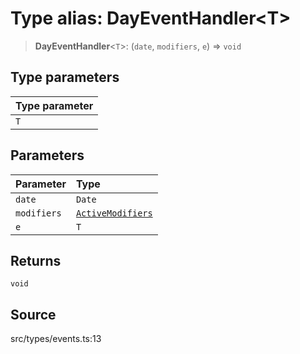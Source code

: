 # Type alias: DayEventHandler\<T\>

> **DayEventHandler**\<`T`\>: (`date`, `modifiers`, `e`) => `void`

## Type parameters

| Type parameter |
| :------ |
| `T` |

## Parameters

| Parameter | Type |
| :------ | :------ |
| `date` | `Date` |
| `modifiers` | [`ActiveModifiers`](/api/latest/type-aliases/ActiveModifiers.mdx) |
| `e` | `T` |

## Returns

`void`

## Source

src/types/events.ts:13
